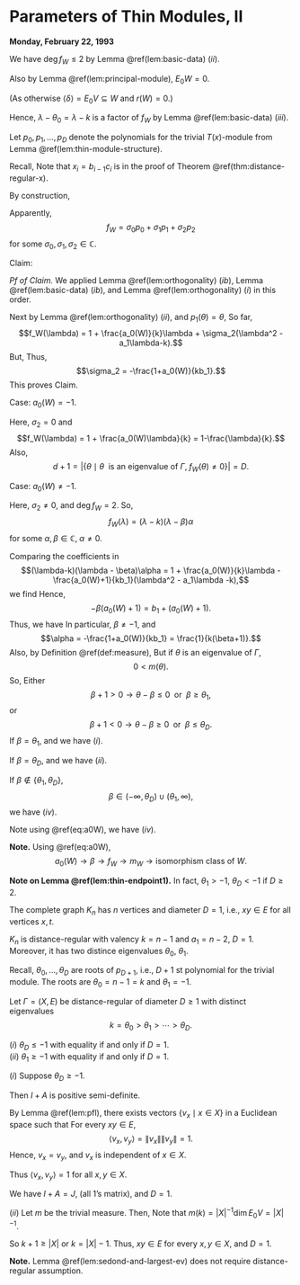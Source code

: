 # Parameters of Thin Modules, II {#lec15}
**Monday, February 22, 1993**

:::{.proof name="Proof of Lemma \@ref(lem:thin-endpoint1) Continued"}  
  
| We have $\deg f_W\leq 2$ by Lemma \@ref(lem:basic-data) $(ii)$.

Also by Lemma \@ref(lem:principal-module), $E_0W = 0$.

(As otherwise $\langle \delta \rangle = E_0V \subseteq W$ and $r(W) = 0$.)

Hence, $\lambda - \theta_0 = \lambda - k$ is a factor of $f_W$ by Lemma \@ref(lem:basic-data) $(iii)$.

Let $p_0, p_1, \ldots, p_D$ denote the polynomials for the trivial $T(x)$-module from Lemma \@ref(lem:thin-module-structure).

Recall,
\begin{align}
\sum_{\theta\in \mathbb{R}}m(\theta)p_i(\theta)p_j(\theta) & = \delta_{ij}x_1x_2\cdots x_i \quad (0\leq i,j\leq D)\\
& = \delta_{ij}b_0b_1\cdots b_{i-1}c_1c_2\cdots c_i.
\end{align}
Note that $x_i = b_{i-1}c_i$ is in the proof of Theorem \@ref(thm:distance-regular-x).

By construction,
\begin{align}
p_0(\lambda) & = 1,\\
p_1(\lambda) & = \lambda,\\
p_2(\lambda) & = \lambda^2 - a_1\lambda - k.
\end{align}

Apparently, 
$$f_W = \sigma_0 p_0 + \sigma_1 p_1 + \sigma_2 p_2$$
for some $\sigma_0, \sigma_1, \sigma_2\in \mathbb{C}$.

Claim:
\begin{align}
\sigma_0 & = 1,\\
\sigma_1 & = \frac{a_0(W)}{k},\\
\sigma_2 & = -\frac{1+a_0(W)}{kb_1}.
\end{align}

_Pf of Claim._
\begin{align}
1 & = \sum_{\theta\in \mathbb{R}}m_W(\theta)\\
& = \sum_{\theta\in \mathbb{R}}m(\theta)f_W(\theta)\\
& = \sum_{j=0}^2 \sigma_j\left(\sum_{\theta\in \mathbb{R}}m(\theta)p_j(\theta)\right)\\
& = \sigma_0.
\end{align}
We applied Lemma \@ref(lem:orthogonality) $(ib)$, Lemma \@ref(lem:basic-data) $(ib)$, and Lemma \@ref(lem:orthogonality) $(i)$ in this order.

Next by Lemma \@ref(lem:orthogonality) $(ii)$, and $p_1(\theta) = \theta$, 
\begin{align}
a_0(W) & = \sum_{\theta\in \mathbb{R}}m_W(\theta)\theta\\
& = \sum_{\theta\in \mathbb{R}}m(\theta)f_W(\theta)\theta\\
& = \sum_{j = 0}^2\sigma_j\sum_{\theta\in \mathbb{R}}m(\theta)p_j(\theta)p_1(\theta)\\
& = \sigma_1 x_1(T\delta)\\
& = \sigma_1b_0c_1\\
& = \sigma_1 k.
\end{align}
So far,
$$f_W(\lambda) = 1 + \frac{a_0(W)}{k}\lambda + \sigma_2(\lambda^2 - a_1\lambda-k).$$
But,
\begin{align}
0 & = f_W(k)\\
& = 1 + a_0(W) + \sigma_2k(k-a_1-1)\\
& = 1 + a_0(W) + \sigma_2kb_1.
\end{align}
Thus,
$$\sigma_2 = -\frac{1+a_0(W)}{kb_1}.$$
This proves Claim.

Case: $a_0(W) = -1$.

Here, $\sigma_2 = 0$ and
$$f_W(\lambda) = 1 + \frac{a_0(W)\lambda}{k} = 1-\frac{\lambda}{k}.$$
Also,
$$d+1 = |\{\theta \mid \theta \;\text{ is an eigenvalue of $\Gamma$}, \; f_W(\theta)\neq 0\}| = D.$$


Case: $a_0(W) \neq -1$.

Here, $\sigma_2\neq 0$, and $\deg f_W = 2$. So,
$$f_W(\lambda) = (\lambda - k)(\lambda - \beta)\alpha$$
for some $\alpha, \beta\in \mathbb{C}, \; \alpha \neq 0$.

Comparing the coefficients in 
$$(\lambda-k)(\lambda - \beta)\alpha = 1 + \frac{a_0(W)}{k}\lambda - \frac{a_0(W)+1}{kb_1}(\lambda^2 - a_1\lambda -k),$$
we find
\begin{align}
\alpha & = -\frac{a_0(W) + 1}{kb_1},\\
-(k+\beta)\alpha & = \frac{a_0(W)}{k} + \frac{a_0(W)+1}{kb_1}a_1,\\
k\beta\alpha & = 1 + \frac{a_0(W)+1}{b_1}.
\end{align}
Hence, 
$$-\beta(a_0(W) + 1) = b_1 + (a_0(W) + 1).$$
Thus, we have
\begin{equation}
(1+a_0(W))(1+\beta) = -b_1. (\#eq:a0W)
\end{equation}
In particular, $\beta \neq -1$, and
$$\alpha = -\frac{1+a_0(W)}{kb_1} = \frac{1}{k(\beta+1)}.$$
Also, by Definition \@ref(def:measure),
\begin{align}
0 &\leq m_W(\theta) \\
& = m(\theta)f_W(\theta) \quad (\text{for all} \; \theta\in \mathbb{R}).
\end{align}
But if $\theta$ is an eigenvalue of $\Gamma$,
$$0 < m(\theta).$$
So, 
\begin{align}
0 & \leq f_W(\theta)\\
& = \frac{(\theta-k)(\theta-\beta)}{k(\beta+1)}.
\end{align}
Either
$$\beta+1 >0 \to \theta-\beta \leq 0 \;\text{ or }\; \beta \geq \theta_1,$$
or
$$\beta+1 < 0 \to \theta-\beta \geq 0 \;\text{ or }\; \beta \leq \theta_D.$$
If $\beta = \theta_1$,
\begin{align}
a_0(W) & = - \frac{b_1}{\beta+1}-1 = -\frac{b_1}{\theta_1+1}-1\\
f_W(\lambda) & = \frac{(\lambda - k)(\lambda - \theta_1)}{k(\theta_1+1)},
\end{align}
and we have $(i)$.

If $\beta = \theta_D$,
\begin{align}
a_0(W) & = -\frac{b_1}{\theta_D+1}-1\\
f_W(\lambda) & = \frac{(\lambda - k)(\lambda - \theta_D)}{k(\theta_D+1)},
\end{align}
and we have $(ii)$.

If $\beta \not\in \{\theta_1, \theta_D\}$, 
$$\beta \in (-\infty, \theta_D) \cup (\theta_1, \infty),$$
we have $(iv)$.

Note using \@ref(eq:a0W), we have $(iv)$.
:::

**Note.** 
Using \@ref(eq:a0W),
$$a_0(W) \to \beta \to f_W \to m_W \to \text{isomorphism class of $W$}.$$

**Note on Lemma \@ref(lem:thin-endpoint1).**
In fact, $\theta_1 > -1$, $\theta_D < -1$ if $D\geq 2$.

:::{.definition #complete-graph}
The complete graph \index{complete graph} $K_n$ has $n$ vertices and diameter $D = 1$, i.e., $xy\in E$ for all vertices $x,t$.
:::

$K_n$ is distance-regular with valency $k = n-1$ and $a_1 = n-2$, $D = 1$.
Moreover, it has two distince eigenvalues $\theta_0$, $\theta_1$.

Recall, $\theta_0, \ldots, \theta_D$ are roots of $p_{D+1}$, i.e., $D+1$ st polynomial for the trivial module.
\begin{align}
p_0 & = 1,\\
p_1 & = \lambda,\\
p_2 & = \lambda^2 - a_1\lambda - k\\
& = \lambda^2 - (n-2)\lambda - (n-1)\\
& = (\lambda - (n-1))(\lambda +1).
\end{align}
The roots are $\theta_0 = n-1 = k$ and $\theta_1 = -1$.


:::{.lemma #sedond-and-largest-ev}
Let $\Gamma = (X, E)$ be distance-regular of diameter $D\geq 1$ with distinct eigenvalues
$$k = \theta_0 > \theta_1 > \cdots > \theta_D.$$

| $(i)$ $\theta_D\leq -1$ with equality if and only if $D = 1$.

| $(ii)$ $\theta_1 \geq -1$ with equality if and only if $D=1$.
:::

:::{.proof}
$(i)$ Suppose $\theta_D \geq -1$. 

Then $I + A$ is positive semi-definite.

By Lemma \@ref(lem:pfl), there exists vectors $\{v_x\mid x\in X\}$ in a Euclidean space such that
\begin{align}
\langle v_x,v_y\rangle & = (I+A)_{xy}\\
& = \begin{cases} 1 & \text{if $x = y$ or $xy\in E$,}\\0 & \text{othewise}.
\end{cases}
\end{align}
For every $xy\in E$, 
$$\langle v_x, v_y\rangle = \|v_x\|\|v_y\| = 1.$$
Hence, $v_x = v_y$, and $v_x$ is independent of $x\in X$.

Thus $\langle v_x,v_y\rangle = 1$ for all $x,y\in X$.

We have $I + A = J$, (all 1's matrix), and $D = 1$.

$(ii)$ Let $m$ be the trivial measure. Then,
\begin{align}
1 & = \sum_{\theta\in \mathbb{R}}m(\theta) + \sum_{\theta\in \mathbb{R}}m(\theta)\theta \\
& = \sum_{\theta\in \mathbb{R}}m(\theta)(\theta+1)\\
& = m(k)(k+1) + \sum_{\theta\neq k}m(\theta)(\theta+1)\\
& \leq (k+1)|X|^{-1}.
\end{align}
Note that $m(k) = |X|^{-1}\dim E_0V = |X|^{-1}$.

So $k+1 \geq |X|$ or $k = |X|-1$. Thus,
$xy\in E$ for every $x,y\in X$, and $D = 1$.
:::

**Note.**
Lemma \@ref(lem:sedond-and-largest-ev) does not require distance-regular assumption.
